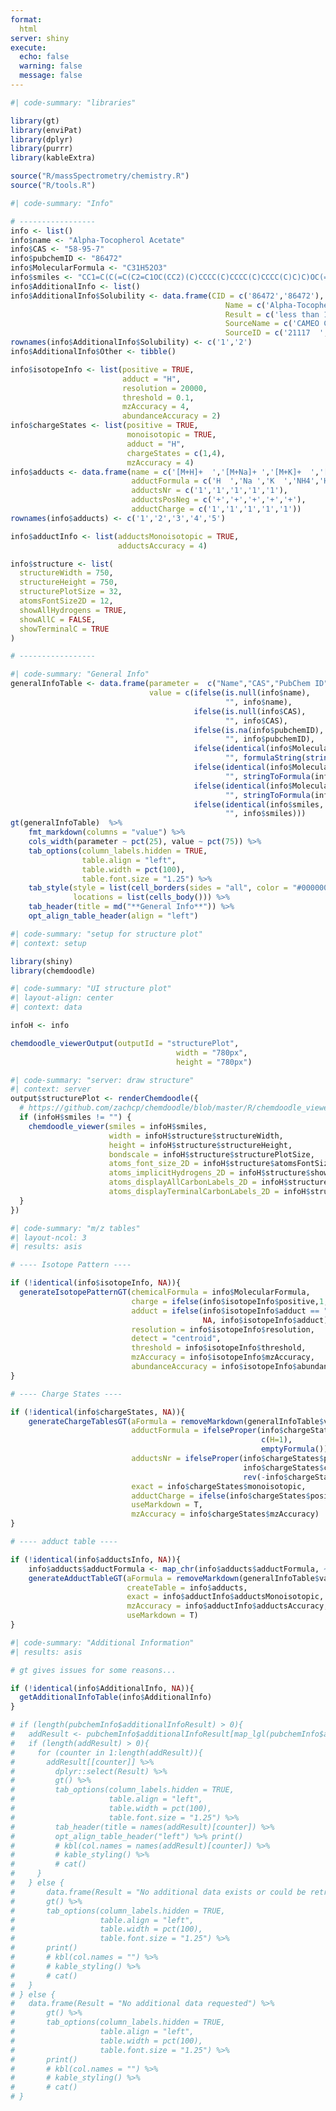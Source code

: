 ```yaml
---
format:
  html
server: shiny
execute:
  echo: false
  warning: false
  message: false
---
```


```r
#| code-summary: "libraries"

library(gt)
library(enviPat)
library(dplyr)
library(purrr)
library(kableExtra)

source("R/massSpectrometry/chemistry.R")
source("R/tools.R")

```

```r
#| code-summary: "Info"

# -----------------
info <- list()
info$name <- "Alpha-Tocopherol Acetate"
info$CAS <- "58-95-7"
info$pubchemID <- "86472"
info$MolecularFormula <- "C31H52O3"
info$smiles <- "CC1=C(C(=C(C2=C1OC(CC2)(C)CCCC(C)CCCC(C)CCCC(C)C)C)OC(=O)C)C"
info$AdditionalInfo <- list()
info$AdditionalInfo$Solubility <- data.frame(CID = c('86472','86472'),
                                             	Name = c('Alpha-Tocopherol Acetate','Alpha-Tocopherol Acetate'),
                                             	Result = c('less than 1 mg/mL at 63 °F (NTP, 1992)','Insoluble in cold water and hot water '),
                                             	SourceName = c('CAMEO Chemicals','DrugBank       '),
                                             	SourceID = c('21117  ','DB14003'))
rownames(info$AdditionalInfo$Solubility) <- c('1','2')
info$AdditionalInfo$Other <- tibble()

info$isotopeInfo <- list(positive = TRUE,
                         adduct = "H",
                         resolution = 20000,
                         threshold = 0.1,
                         mzAccuracy = 4,
                         abundanceAccuracy = 2)
info$chargeStates <- list(positive = TRUE,
                          monoisotopic = TRUE,
                          adduct = "H",
                          chargeStates = c(1,4),
                          mzAccuracy = 4)
info$adducts <- data.frame(name = c('[M+H]+  ','[M+Na]+ ','[M+K]+  ','[M+NH4]+','H2O    '),
                           adductFormula = c('H  ','Na ','K  ','NH4','H2O'),
                           adductsNr = c('1','1','1','1','1'),
                           adductsPosNeg = c('+','+','+','+','+'),
                           adductCharge = c('1','1','1','1','1'))
rownames(info$adducts) <- c('1','2','3','4','5')

info$adductInfo <- list(adductsMonoisotopic = TRUE,
                        adductsAccuracy = 4)

info$structure <- list(
  structureWidth = 750,
  structureHeight = 750,
  structurePlotSize = 32,
  atomsFontSize2D = 12,
  showAllHydrogens = TRUE,
  showAllC = FALSE,
  showTerminalC = TRUE
)

# -----------------

```

```r
#| code-summary: "General Info"
generalInfoTable <- data.frame(parameter =  c("Name","CAS","PubChem ID","Formula","Exact Mass","Average Mass","Smiles"),
                               value = c(ifelse(is.null(info$name),
                                                "", info$name),
                                         ifelse(is.null(info$CAS),
                                                "", info$CAS),
                                         ifelse(is.na(info$pubchemID),
                                                "", info$pubchemID),
                                         ifelse(identical(info$MolecularFormula, NA),
                                                "", formulaString(stringToFormula(info$MolecularFormula), useMarkdown = T)),
                                         ifelse(identical(info$MolecularFormula, NA),
                                                "", stringToFormula(info$MolecularFormula) %>% formulaToMass(enviPat = TRUE) %>% formatDigits(4)()),
                                         ifelse(identical(info$MolecularFormula, NA),
                                                "", stringToFormula(info$MolecularFormula) %>% formulaToMass(enviPat = TRUE, exact = FALSE) %>% formatDigits(4)()),
                                         ifelse(identical(info$smiles, NA),
                                                "", info$smiles)))
gt(generalInfoTable)  %>%
    fmt_markdown(columns = "value") %>%
    cols_width(parameter ~ pct(25), value ~ pct(75)) %>%
    tab_options(column_labels.hidden = TRUE,
                table.align = "left",
                table.width = pct(100),
                table.font.size = "1.25") %>%
    tab_style(style = list(cell_borders(sides = "all", color = "#000000", style = "hidden", weight = px(1))),
              locations = list(cells_body())) %>%
    tab_header(title = md("**General Info**")) %>%
    opt_align_table_header(align = "left")
```

```r
#| code-summary: "setup for structure plot"
#| context: setup

library(shiny)
library(chemdoodle)

```

```r
#| code-summary: "UI structure plot"
#| layout-align: center
#| context: data

infoH <- info

chemdoodle_viewerOutput(outputId = "structurePlot",
                                     width = "780px",
                                     height = "780px")

```

```r
#| code-summary: "server: draw structure"
#| context: server
output$structurePlot <- renderChemdoodle({
  # https://github.com/zachcp/chemdoodle/blob/master/R/chemdoodle_viewer.R
  if (infoH$smiles != "") {
    chemdoodle_viewer(smiles = infoH$smiles,
                      width = infoH$structure$structureWidth,
                      height = infoH$structure$structureHeight,
                      bondscale = infoH$structure$structurePlotSize,
                      atoms_font_size_2D = infoH$structure$atomsFontSize2D,
                      atoms_implicitHydrogens_2D = infoH$structure$showAllHydrogens,
                      atoms_displayAllCarbonLabels_2D = infoH$structure$showAllC,
                      atoms_displayTerminalCarbonLabels_2D = infoH$structure$showTerminalC)
  }
})

```

```r
#| code-summary: "m/z tables"
#| layout-ncol: 3
#| results: asis

# ---- Isotope Pattern ----

if (!identical(info$isotopeInfo, NA)){
  generateIsotopePatternGT(chemicalFormula = info$MolecularFormula,
                           charge = ifelse(info$isotopeInfo$positive,1,-1),
                           adduct = ifelse(info$isotopeInfo$adduct == "-",
                                           NA, info$isotopeInfo$adduct),
                           resolution = info$isotopeInfo$resolution,
                           detect = "centroid",
                           threshold = info$isotopeInfo$threshold,
                           mzAccuracy = info$isotopeInfo$mzAccuracy,
                           abundanceAccuracy = info$isotopeInfo$abundanceAccuracy)
}

# ---- Charge States ----

if (!identical(info$chargeStates, NA)){
    generateChargeTablesGT(aFormula = removeMarkdown(generalInfoTable$value[generalInfoTable$parameter == "Formula"]) |> stringToFormula(),
                           adductFormula = ifelseProper(info$chargeStates$adduct == "H",
                                                        c(H=1),
                                                        emptyFormula()),
                           adductsNr = ifelseProper(info$chargeStates$positive,
                                                    info$chargeStates$chargeStates[1]:info$chargeStates$chargeStates[2],
                                                    rev(-info$chargeStates$chargeStates[2]:-info$chargeStates$chargeStates[1])),
                           exact = info$chargeStates$monoisotopic,
                           adductCharge = ifelse(info$chargeStates$positive, +1, -1),
                           useMarkdown = T,
                           mzAccuracy = info$chargeStates$mzAccuracy)
}

# ---- adduct table ----

if (!identical(info$adductsInfo, NA)){
    info$adducts$adductFormula <- map_chr(info$adducts$adductFormula, ~removeAllbutLettersDigits(.x))
    generateAdductTableGT(aFormula = removeMarkdown(generalInfoTable$value[generalInfoTable$parameter == "Formula"]) |> stringToFormula(),
                          createTable = info$adducts,
                          exact = info$adductInfo$adductsMonoisotopic,
                          mzAccuracy = info$adductInfo$adductsAccuracy,
                          useMarkdown = T)
}
```

```r
#| code-summary: "Additional Information"
#| results: asis

# gt gives issues for some reasons...

if (!identical(info$AdditionalInfo, NA)){
  getAdditionalInfoTable(info$AdditionalInfo)
}

# if (length(pubchemInfo$additionalInfoResult) > 0){
#   addResult <- pubchemInfo$additionalInfoResult[map_lgl(pubchemInfo$additionalInfoResult, ~ncol(.x)>0)]
#   if (length(addResult) > 0){
#     for (counter in 1:length(addResult)){
#       addResult[[counter]] %>%
#         dplyr::select(Result) %>%
#         gt() %>%
#         tab_options(column_labels.hidden = TRUE,
#                     table.align = "left",
#                     table.width = pct(100),
#                     table.font.size = "1.25") %>%
#         tab_header(title = names(addResult)[counter]) %>%
#         opt_align_table_header("left") %>% print()
#         # kbl(col.names = names(addResult)[counter]) %>%
#         # kable_styling() %>%
#         # cat()
#     }
#   } else {
#       data.frame(Result = "No additional data exists or could be retrieved") %>%
#       gt() %>%
#       tab_options(column_labels.hidden = TRUE,
#                   table.align = "left",
#                   table.width = pct(100),
#                   table.font.size = "1.25") %>%
#       print()
#       # kbl(col.names = "") %>%
#       # kable_styling() %>%
#       # cat()
#   }
# } else {
#   data.frame(Result = "No additional data requested") %>%
#       gt() %>%
#       tab_options(column_labels.hidden = TRUE,
#                   table.align = "left",
#                   table.width = pct(100),
#                   table.font.size = "1.25") %>%
#       print()
#       # kbl(col.names = "") %>%
#       # kable_styling() %>%
#       # cat()
# }
```